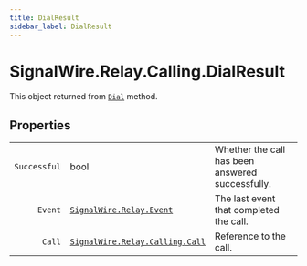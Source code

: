 ```yaml
---
title: DialResult
sidebar_label: DialResult
---
```


[signalwire-relay-calling-call]: ../call
[signalwire-relay-event]: ../../event
[call]: ../call#dial

# SignalWire.Relay.Calling.DialResult

This object returned from [`Dial`][call] method.

## Properties

|    |   |   |
| -: | - | - |
| `Successful` | bool | Whether the call has been answered successfully. |
| `Event` | [`SignalWire.Relay.Event`][signalwire-relay-event] | The last event that completed the call. |
| `Call` | [`SignalWire.Relay.Calling.Call`][signalwire-relay-calling-call] | Reference to the call. |